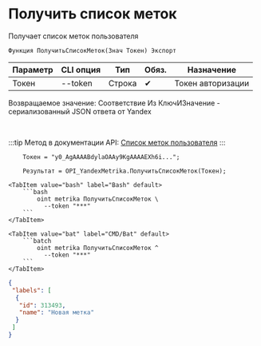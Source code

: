 ﻿---
sidebar_position: 5
---


# Получить список меток
 Получает список меток пользователя



`Функция ПолучитьСписокМеток(Знач Токен) Экспорт`

  | Параметр | CLI опция | Тип | Обяз. | Назначение |
  |-|-|-|-|-|
  | Токен | --token | Строка | &#x2714; | Токен авторизации |

  
  Возвращаемое значение:   Соответствие Из КлючИЗначение - сериализованный JSON ответа от Yandex

<br/>

:::tip
Метод в документации API: [Список меток пользователя](https://yandex.ru/dev/metrika/ru/management/openapi/label/getLabels)
:::
<br/>



```bsl title="Пример использования для 1С:Предприятие/OneScript"
    Токен = "y0_AgAAAABdylaOAAy9KgAAAAEXh6i...";

    Результат = OPI_YandexMetrika.ПолучитьСписокМеток(Токен);
```
    

 <Tabs>
  
    <TabItem value="bash" label="Bash" default>
        ```bash
            oint metrika ПолучитьСписокМеток \
              --token "***"
        ```
    </TabItem>
  
    <TabItem value="bat" label="CMD/Bat" default>
        ```batch
            oint metrika ПолучитьСписокМеток ^
              --token "***"
        ```
    </TabItem>
</Tabs>


```json title="Результат"
{
 "labels": [
  {
   "id": 313493,
   "name": "Новая метка"
  }
 ]
}
```
